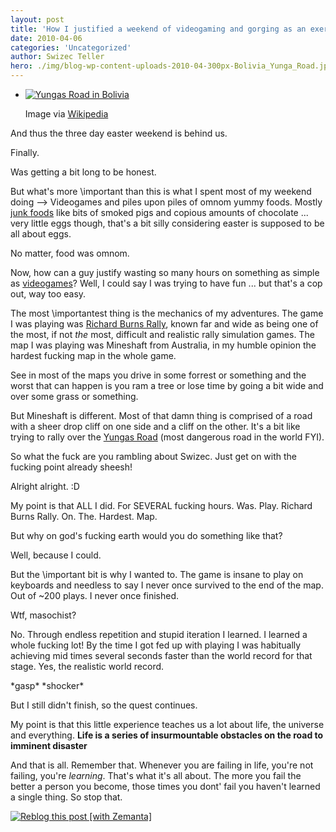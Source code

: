 ```yaml
---
layout: post
title: 'How I justified a weekend of videogaming and gorging as an exercise in hardcore personal improvement'
date: 2010-04-06
categories: 'Uncategorized'
author: Swizec Teller
hero: ./img/blog-wp-content-uploads-2010-04-300px-Bolivia_Yunga_Road.jpg
---
```

- [![Yungas Road in Bolivia](./img/blog-wp-content-uploads-2010-04-300px-Bolivia_Yunga_Road.jpg "Yungas Road in Bolivia")](http://commons.wikipedia.org/wiki/Image:Bolivia_Yunga_Road.jpg)

  Image via [Wikipedia](http://commons.wikipedia.org/wiki/Image:Bolivia_Yunga_Road.jpg)

And thus the three day easter weekend is behind us.



Finally.



Was getting a bit long to be honest.



But what's more \\important than this is what I spent most of my weekend doing --> Videogames and piles upon piles of omnom yummy foods. Mostly [junk foods](http://en.wikipedia.org/wiki/Junk_food "Junk food") like bits of smoked pigs and copious amounts of chocolate ... very little eggs though, that's a bit silly considering easter is supposed to be all about eggs.



No matter, food was omnom.



Now, how can a guy justify wasting so many hours on something as simple as [videogames](http://en.wikipedia.org/wiki/Video_game "Video game")? Well, I could say I was trying to have fun ... but that's a cop out, way too easy.



The most \\importantest thing is the mechanics of my adventures. The game I was playing was [Richard Burns Rally](http://en.wikipedia.org/wiki/Richard_Burns_Rally "Richard Burns Rally"), known far and wide as being one of the most, if not _the_ most, difficult and realistic rally simulation games. The map I was playing was Mineshaft from Australia, in my humble opinion the hardest fucking map in the whole game.



See in most of the maps you drive in some forrest or something and the worst that can happen is you ram a tree or lose time by going a bit wide and over some grass or something.



But Mineshaft is different. Most of that damn thing is comprised of a road with a sheer drop cliff on one side and a cliff on the other. It's a bit like trying to rally over the [Yungas Road](http://en.wikipedia.org/wiki/Yungas_Road "Yungas Road") (most dangerous road in the world FYI).



So what the fuck are you rambling about Swizec. Just get on with the fucking point already sheesh!



Alright alright. :D



My point is that ALL I did. For SEVERAL fucking hours. Was. Play. Richard Burns Rally. On. The. Hardest. Map.



But why on god's fucking earth would you do something like that?



Well, because I could.



But the \\important bit is why I wanted to. The game is insane to play on keyboards and needless to say I never once survived to the end of the map. Out of ~200 plays. I never once finished.



Wtf, masochist?



No. Through endless repetition and stupid iteration I learned. I learned a whole fucking lot! By the time I got fed up with playing I was habitually achieving mid times several seconds faster than the world record for that stage. Yes, the realistic world record.



\*gasp\* \*shocker\*



But I still didn't finish, so the quest continues.



My point is that this little experience teaches us a lot about life, the universe and everything. **Life is a series of insurmountable obstacles on the road to imminent disaster**



And that is all. Remember that. Whenever you are failing in life, you're not failing, you're _learning_. That's what it's all about. The more you fail the better a person you become, those times you dont' fail you haven't learned a single thing. So stop that.

[![Reblog this post \[with Zemanta\]](http://img.zemanta.com/reblog_e.png?x-id=ef748e69-9a88-46da-a6e5-f4d35edc270b)](http://reblog.zemanta.com/zemified/ef748e69-9a88-46da-a6e5-f4d35edc270b/ "Reblog this post \[with Zemanta]")
